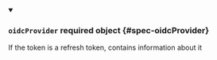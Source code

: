 


<details className="config-field" data-expandable="true" open>
<summary>

### `oidcProvider` <span className="config-field-required" data-required="false">required</span> <span className="config-field-type">object</span> <span className="config-field-default"></span> <span className="config-field-enum"></span> {#spec-oidcProvider}

If the token is a refresh token, contains information about it

</summary>

<PartialOidcProviderreference />


</details>

